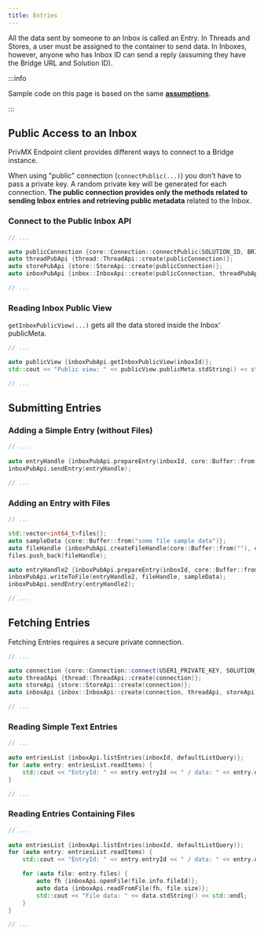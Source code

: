 ```yaml
---
title: Entries
---
```


All the data sent by someone to an Inbox is called an Entry.
In Threads and Stores, a user must be assigned to the container to send data. In Inboxes, however, 
anyone who has Inbox ID can send a reply (assuming they have the Bridge URL and Solution ID).

:::info

Sample code on this page is based on the same **[assumptions](./first-app#initial-assumptions)**.

:::

## Public Access to an Inbox

PrivMX Endpoint client provides different ways to connect to a Bridge instance.

When using "public" connection (`connectPublic(...)`) you don't have to pass a private key. A random private key will be generated for each connection.
**The public connection provides only the methods related to sending Inbox entries and retrieving public metadata** related to the Inbox.


### Connect to the Public Inbox API
```cpp
// ...

auto publicConnection {core::Connection::connectPublic(SOLUTION_ID, BRIDGE_URL)};
auto threadPubApi {thread::ThreadApi::create(publicConnection)};
auto storePubApi {store::StoreApi::create(publicConnection)};
auto inboxPubApi {inbox::InboxApi::create(publicConnection, threadPubApi, storePubApi)};

// ...
```

### Reading Inbox Public View
`getInboxPublicView(...)` gets all the data stored inside the Inbox' publicMeta.

```cpp
// ...

auto publicView {inboxPubApi.getInboxPublicView(inboxId)};
std::cout << "Public view: " << publicView.publicMeta.stdString() << std::endl;

// ...
```


## Submitting Entries
### Adding a Simple Entry (without Files)
```cpp
// ...
	
auto entryHandle {inboxPubApi.prepareEntry(inboxId, core::Buffer::from("sample data"))};
inboxPubApi.sendEntry(entryHandle);

// ...
```

### Adding an Entry with Files
```cpp
// ...

std::vector<int64_t>files{};
auto sampleData {core::Buffer::from("some file sample data")};
auto fileHandle {inboxPubApi.createFileHandle(core::Buffer::from(""), core::Buffer::from(""), sampleData.size())};	
files.push_back(fileHandle);

auto entryHandle2 {inboxPubApi.prepareEntry(inboxId, core::Buffer::from("sample data"), files)};
inboxPubApi.writeToFile(entryHandle2, fileHandle, sampleData);
inboxPubApi.sendEntry(entryHandle2);

// ...
```

## Fetching Entries

Fetching Entries requires a secure private connection.
```cpp
// ...

auto connection {core::Connection::connect(USER1_PRIVATE_KEY, SOLUTION_ID, BRIDGE_URL)};
auto threadApi {thread::ThreadApi::create(connection)};
auto storeApi {store::StoreApi::create(connection)};
auto inboxApi {inbox::InboxApi::create(connection, threadApi, storeApi)};

// ...
```

### Reading Simple Text Entries
```cpp
// ...
	
auto entriesList {inboxApi.listEntries(inboxId, defaultListQuery)};
for (auto entry: entriesList.readItems) {
    std::cout << "EntryId: " << entry.entryId << " / data: " << entry.data.stdString() << std::endl;
}

// ...
```

### Reading Entries Containing Files
```cpp
// ...
	
auto entriesList {inboxApi.listEntries(inboxId, defaultListQuery)};
for (auto entry: entriesList.readItems) {
    std::cout << "EntryId: " << entry.entryId << " / data: " << entry.data.stdString() << std::endl;

    for (auto file: entry.files) {
        auto fh {inboxApi.openFile(file.info.fileId)};
        auto data {inboxApi.readFromFile(fh, file.size)};
        std::cout << "File data: " << data.stdString() << std::endl;
    }
}

// ...
```
